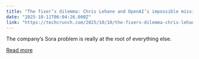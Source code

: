 ```yaml
---
title: "The fixer’s dilemma: Chris Lehane and OpenAI’s impossible mission"
date: "2025-10-11T06:04:26.000Z"
link: "https://techcrunch.com/2025/10/10/the-fixers-dilemma-chris-lehane-and-openais-impossible-mission/"
---
```


The company’s Sora problem is really at the root of everything else.

[Read more](https://techcrunch.com/2025/10/10/the-fixers-dilemma-chris-lehane-and-openais-impossible-mission/)
